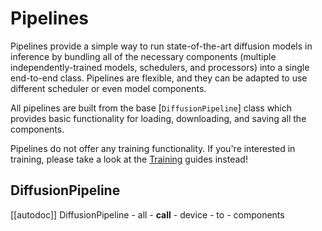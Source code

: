<!--Copyright 2023 The HuggingFace Team. All rights reserved.

Licensed under the Apache License, Version 2.0 (the "License"); you may not use this file except in compliance with
the License. You may obtain a copy of the License at

http://www.apache.org/licenses/LICENSE-2.0

Unless required by applicable law or agreed to in writing, software distributed under the License is distributed on
an "AS IS" BASIS, WITHOUT WARRANTIES OR CONDITIONS OF ANY KIND, either express or implied. See the License for the
specific language governing permissions and limitations under the License.
-->

# Pipelines

Pipelines provide a simple way to run state-of-the-art diffusion models in inference by bundling all of the necessary components (multiple independently-trained models, schedulers, and processors) into a single end-to-end class. Pipelines are flexible, and they can be adapted to use different scheduler or even model components.

All pipelines are built from the base [`DiffusionPipeline`] class which provides basic functionality for loading, downloading, and saving all the components.

<Tip warning={true}>

Pipelines do not offer any training functionality. If you're interested in training, please take a look at the [Training](../traininig/overview) guides instead!

</Tip>

## DiffusionPipeline

[[autodoc]] DiffusionPipeline
	- all
	- __call__
	- device
	- to
	- components